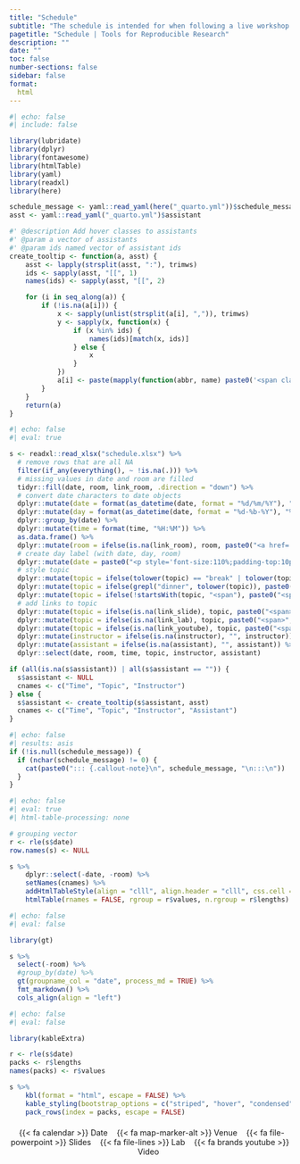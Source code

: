 ```yaml
---
title: "Schedule"
subtitle: "The schedule is intended for when following a live workshop. If you are following this at your own pace, see **Contents**."
pagetitle: "Schedule | Tools for Reproducible Research"
description: ""
date: ""
toc: false
number-sections: false
sidebar: false
format:
  html
---
```


```r
#| echo: false
#| include: false

library(lubridate)
library(dplyr)
library(fontawesome)
library(htmlTable)
library(yaml)
library(readxl)
library(here)

schedule_message <- yaml::read_yaml(here("_quarto.yml"))$schedule_message
asst <- yaml::read_yaml("_quarto.yml")$assistant

#' @description Add hover classes to assistants
#' @param a vector of assistants
#' @param ids named vector of assistant ids
create_tooltip <- function(a, asst) {
    asst <- lapply(strsplit(asst, ":"), trimws)
    ids <- sapply(asst, "[[", 1)
    names(ids) <- sapply(asst, "[[", 2)

    for (i in seq_along(a)) {
        if (!is.na(a[i])) {
            x <- sapply(unlist(strsplit(a[i], ",")), trimws)
            y <- sapply(x, function(x) {
                if (x %in% ids) {
                    names(ids)[match(x, ids)]
                } else {
                    x
                }
            })
            a[i] <- paste(mapply(function(abbr, name) paste0('<span class="hover-text">', abbr, '<span class="tooltip-text top">', name, "</span></span>"), abbr = x, name = y), collapse = "<span>,</span>")
        }
    }
    return(a)
}
```

```r
#| echo: false
#| eval: true

s <- readxl::read_xlsx("schedule.xlsx") %>%
  # remove rows that are all NA
  filter(if_any(everything(), ~ !is.na(.))) %>%
  # missing values in date and room are filled
  tidyr::fill(date, room, link_room, .direction = "down") %>%
  # convert date characters to date objects
  dplyr::mutate(date = format(as_datetime(date, format = "%d/%m/%Y"), "%d-%b-%Y")) %>%
  dplyr::mutate(day = format(as_datetime(date, format = "%d-%b-%Y"), "%a")) %>%
  dplyr::group_by(date) %>%
  dplyr::mutate(time = format(time, "%H:%M")) %>%
  as.data.frame() %>%
  dplyr::mutate(room = ifelse(is.na(link_room), room, paste0("<a href='", link_room, "'>", room, "</a>"))) %>%
  # create day label (with date, day, room)
  dplyr::mutate(date = paste0("<p style='font-size:110%;padding-top:10px;padding-bottom:5px;'><span style='font-weight:bold;'><span class='marker'>", fa("fas fa-calendar"), "</span>", date, "</span>", "<span style='color:white;border-radius:4px;padding-right:4px;padding-left:4px;background:#95b540;margin-left:9px;margin-right:7px;'>", day, "</span>", "<span class='marker'>", fa("fas fa-location-dot"), "</span>", room, "</p>")) %>%
  # style topic
  dplyr::mutate(topic = ifelse(tolower(topic) == "break" | tolower(topic) == "lunch", paste0("<span class='topic'>", topic, "</span>"), topic)) %>%
  dplyr::mutate(topic = ifelse(grepl("dinner", tolower(topic)), paste0("<span class='topic-dinner'>", topic, "</span>"), topic)) %>%
  dplyr::mutate(topic = ifelse(!startsWith(topic, "<span"), paste0("<span style='margin-right:5px;'>", topic, "</span>"), topic)) %>%
  # add links to topic
  dplyr::mutate(topic = ifelse(is.na(link_slide), topic, paste0("<span>", topic, "<a class='marker' href='", link_slide, "'>", fa("fas fa-file-powerpoint"), "</a></span>"))) %>%
  dplyr::mutate(topic = ifelse(is.na(link_lab), topic, paste0("<span>", topic, "<a class='marker' href='", link_lab, "'>", fa("fas fa-file-lines"), "</a></span>"))) %>%
  dplyr::mutate(topic = ifelse(is.na(link_youtube), topic, paste0("<span>", topic, "<a class='marker' href='", link_youtube, "' target=”_blank”>", fa("fab fa-youtube"), "</a></span>"))) %>%
  dplyr::mutate(instructor = ifelse(is.na(instructor), "", instructor)) %>%
  dplyr::mutate(assistant = ifelse(is.na(assistant), "", assistant)) %>%
  dplyr::select(date, room, time, topic, instructor, assistant)

if (all(is.na(s$assistant)) | all(s$assistant == "")) {
  s$assistant <- NULL
  cnames <- c("Time", "Topic", "Instructor")
} else {
  s$assistant <- create_tooltip(s$assistant, asst)
  cnames <- c("Time", "Topic", "Instructor", "Assistant")
}
```

```r
#| echo: false
#| results: asis
if (!is.null(schedule_message)) {
  if (nchar(schedule_message) != 0) {
    cat(paste0("::: {.callout-note}\n", schedule_message, "\n:::\n"))
  }
}
```

::: {.table-schedule}

```r
#| echo: false
#| eval: true
#| html-table-processing: none

# grouping vector
r <- rle(s$date)
row.names(s) <- NULL

s %>%
    dplyr::select(-date, -room) %>%
    setNames(cnames) %>%
    addHtmlTableStyle(align = "clll", align.header = "clll", css.cell = "padding-right:1em;") %>%
    htmlTable(rnames = FALSE, rgroup = r$values, n.rgroup = r$lengths)
```

```r
#| echo: false
#| eval: false

library(gt)

s %>%
  select(-room) %>%
  #group_by(date) %>%
  gt(groupname_col = "date", process_md = TRUE) %>%
  fmt_markdown() %>%
  cols_align(align = "left")
```

```r
#| echo: false
#| eval: false

library(kableExtra)

r <- rle(s$date)
packs <- r$lengths
names(packs) <- r$values

s %>%
    kbl(format = "html", escape = FALSE) %>%
    kable_styling(bootstrap_options = c("striped", "hover", "condensed", full_width = FALSE)) %>%
    pack_rows(index = packs, escape = FALSE)
```

<!-- marker legend -->
<p class="small" style="margin-top:20px;text-align:center;">
<span>
<span style="margin-left:6px; margin-right:6px;">
{{< fa calendar >}} Date
</span>
<span style="margin-left:6px; margin-right:6px;">
{{< fa map-marker-alt >}}  Venue
</span>
<span style="margin-left:6px; margin-right:6px;">
{{< fa file-powerpoint >}}  Slides
</span>
<span style="margin-left:6px; margin-right:6px;">
{{< fa file-lines >}}  Lab
</span>
<span style="margin-left:6px; margin-right:6px;">
{{< fa brands youtube >}}  Video
</span>
</span>
</p>

:::
